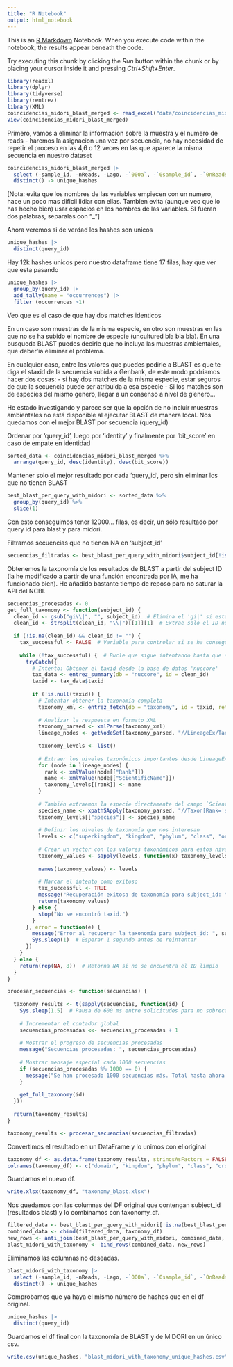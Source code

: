 ---
title: "R Notebook"
output: html_notebook
---

This is an [R Markdown](http://rmarkdown.rstudio.com) Notebook. When you execute code within the notebook, the results appear beneath the code. 

Try executing this chunk by clicking the *Run* button within the chunk or by placing your cursor inside it and pressing *Ctrl+Shift+Enter*. 

```{r}
library(readxl)
library(dplyr)
library(tidyverse)
library(rentrez)
library(XML)
coincidencias_midori_blast_merged <- read_excel("data/coincidencias_midori_blast_merged.xlsx")
View(coincidencias_midori_blast_merged)
```

Primero, vamos a eliminar la informacion sobre la muestra y el numero de reads - haremos la asignacion una vez por secuencia, no hay necesidad de repetir el proceso en las 4,6 o 12 veces en las que aparece la misma secuencia en nuestro dataset

```{r}
coincidencias_midori_blast_merged |> 
  select (-sample_id, -nReads, -Lago, -`000a`, -`0sample_id`, -`0nReads`, -`0Lago`) |> 
  distinct() -> unique_hashes
```

[Nota: evita que los nombres de las variables empiecen con un numero, hace un poco mas dificil lidiar con ellas. Tambien evita (aunque veo que lo has hecho bien) usar espacios en los nombres de las variables. SI fueran dos palabras, separalas con "_"]

Ahora veremos si de verdad los hashes son unicos

```{r}
unique_hashes |> 
  distinct(query_id)
```

Hay 12k hashes unicos pero nuestro dataframe tiene 17 filas, hay que ver que esta pasando

```{r}
unique_hashes |> 
  group_by(query_id) |> 
  add_tally(name = "occurrences") |> 
  filter (occurrences >1)
```

Veo que es el caso de que hay dos matches identicos

En un caso son muestras de la misma especie, en otro son muestras en las que no se ha subido el nombre de especie (uncultured bla bla bla). En una busqueda BLAST puedes decirle que no incluya las muestras ambientales, que deber'ia eliminar el problema.

En cualquier caso, entre los valores que puedes pedirle a BLAST es que te diga el staxid de la secuencia subida a Genbank, de este modo podriamos hacer dos cosas:
 - si hay dos matches de la misma especie, estar seguros de que la secuencia puede ser atribuida a esa especie
 - Si los matches son de especies del mismo genero, llegar a un consenso a nivel de g'enero...

He estado investigando y parece ser que la opción de no incluir muestras ambientales no está disponible al ejecutar BLAST de manera local.
Nos quedamos con el mejor BLAST por secuencia (query_id) 

Ordenar por 'query_id', luego por 'identity' y finalmente por 'bit_score' en caso de empate en identidad

```{r}
sorted_data <- coincidencias_midori_blast_merged %>%
  arrange(query_id, desc(identity), desc(bit_score))
```

Mantener solo el mejor resultado por cada 'query_id', pero sin eliminar los que no tienen BLAST

```{r}
best_blast_per_query_with_midori <- sorted_data %>%
  group_by(query_id) %>%
  slice(1)
```

Con esto conseguimos tener 12000... filas, es decir, un sólo resultado por query id para blast y para midori.

Filtramos secuencias que no tienen NA en 'subject_id'

```{r}
secuencias_filtradas <- best_blast_per_query_with_midori$subject_id[!is.na(best_blast_per_query_with_midori$subject_id)]
```

Obtenemos la taxonomía de los resultados de BLAST a partir del subject ID (la he modificado a partir de una función encontrada por IA, me ha funcionado bien). He añadido bastante tiempo de reposo para no saturar la API del NCBI.

```{r}
secuencias_procesadas <- 0
get_full_taxonomy <- function(subject_id) {
  clean_id <- gsub("gi\\|", "", subject_id)  # Elimina el 'gi|' si está presente
  clean_id <- strsplit(clean_id, "\\|")[[1]][1]  # Extrae solo el ID numérico
  
  if (!is.na(clean_id) && clean_id != "") {
    tax_successful <- FALSE  # Variable para controlar si se ha conseguido obtener la información correctamente
    
    while (!tax_successful) {  # Bucle que sigue intentando hasta que sea exitoso
      tryCatch({
        # Intento: Obtener el taxid desde la base de datos 'nuccore'
        tax_data <- entrez_summary(db = "nuccore", id = clean_id)
        taxid <- tax_data$taxid
        
        if (!is.null(taxid)) {
          # Intentar obtener la taxonomía completa
          taxonomy_xml <- entrez_fetch(db = "taxonomy", id = taxid, rettype = "xml")
          
          # Analizar la respuesta en formato XML
          taxonomy_parsed <- xmlParse(taxonomy_xml)
          lineage_nodes <- getNodeSet(taxonomy_parsed, "//LineageEx/Taxon")
          
          taxonomy_levels <- list()
          
          # Extraer los niveles taxonómicos importantes desde LineageEx
          for (node in lineage_nodes) {
            rank <- xmlValue(node[["Rank"]])
            name <- xmlValue(node[["ScientificName"]])
            taxonomy_levels[[rank]] <- name
          }
          
          # También extraemos la especie directamente del campo `ScientificName` con el rank `species`
          species_name <- xpathSApply(taxonomy_parsed, "//Taxon[Rank='species']/ScientificName", xmlValue)
          taxonomy_levels[["species"]] <- species_name
          
          # Definir los niveles de taxonomía que nos interesan
          levels <- c("superkingdom", "kingdom", "phylum", "class", "order", "family", "genus", "species")
          
          # Crear un vector con los valores taxonómicos para estos niveles
          taxonomy_values <- sapply(levels, function(x) taxonomy_levels[[x]])
          
          names(taxonomy_values) <- levels
          
          # Marcar el intento como exitoso
          tax_successful <- TRUE
          message("Recuperación exitosa de taxonomía para subject_id: ", subject_id)
          return(taxonomy_values)
        } else {
          stop("No se encontró taxid.")
        }
      }, error = function(e) {
        message("Error al recuperar la taxonomía para subject_id: ", subject_id, ". Intentando nuevamente...")
        Sys.sleep(1)  # Esperar 1 segundo antes de reintentar
      })
    }
  } else {
    return(rep(NA, 8))  # Retorna NA si no se encuentra el ID limpio
  }
}

```

```{r}
procesar_secuencias <- function(secuencias) {
  
  taxonomy_results <- t(sapply(secuencias, function(id) {
    Sys.sleep(1.5)  # Pausa de 600 ms entre solicitudes para no sobrecargar la API de NCBI
    
    # Incrementar el contador global
    secuencias_procesadas <<- secuencias_procesadas + 1
    
    # Mostrar el progreso de secuencias procesadas
    message("Secuencias procesadas: ", secuencias_procesadas)
    
    # Mostrar mensaje especial cada 1000 secuencias
    if (secuencias_procesadas %% 1000 == 0) {
      message("Se han procesado 1000 secuencias más. Total hasta ahora: ", secuencias_procesadas)
    }
    
    get_full_taxonomy(id)
  }))
  
  return(taxonomy_results)
}

```

```{r}
taxonomy_results <- procesar_secuencias(secuencias_filtradas)
```

Convertimos el resultado en un DataFrame y lo unimos con el original

```{r}
taxonomy_df <- as.data.frame(taxonomy_results, stringsAsFactors = FALSE)
colnames(taxonomy_df) <- c("domain", "kingdom", "phylum", "class", "order", "family", "genus", "species")
```

Guardamos el nuevo df.

```{r}
write.xlsx(taxonomy_df, "taxonomy_blast.xlsx")
```

Nos quedamos con las columnas del DF original que contengan subject_id (resultados blast) y lo combinamos con taxonomy_df.

```{r}
filtered_data <- best_blast_per_query_with_midori[!is.na(best_blast_per_query_with_midori$subject_id), ]ç
combined_data <- cbind(filtered_data, taxonomy_df)
new_rows <- anti_join(best_blast_per_query_with_midori, combined_data, by = "query_id")
blast_midori_with_taxonomy <- bind_rows(combined_data, new_rows)
```

Eliminamos las columnas no deseadas.

```{r}
blast_midori_with_taxonomy |> 
  select (-sample_id, -nReads, -Lago, -`000a`, -`0sample_id`, -`0nReads`, -`0Lago`) |> 
  distinct() -> unique_hashes
```

Comprobamos que ya haya el mismo número de hashes que en el df original.

```{r}
unique_hashes |> 
  distinct(query_id)
```

Guardamos el df final con la taxonomía de BLAST y de MIDORI en un único csv.

```{r}
write.csv(unique_hashes, "blast_midori_with_taxonomy_unique_hashes.csv", row.names = FALSE)
```
